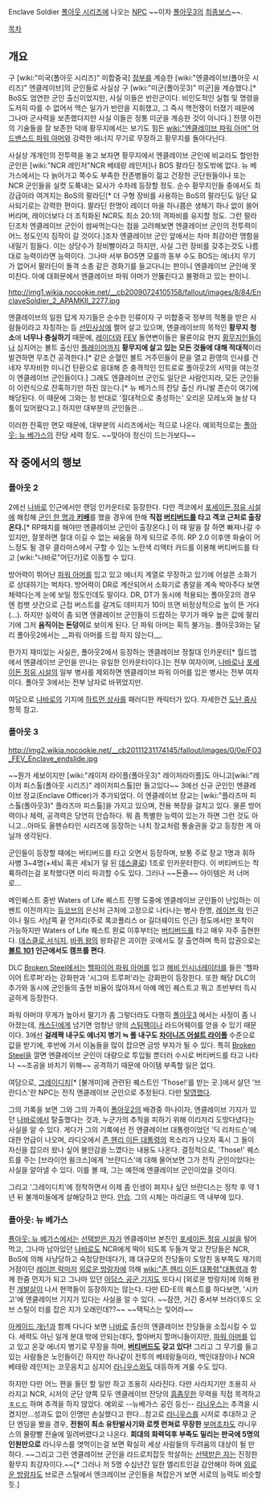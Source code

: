 Enclave Soldier
[[폴아웃 시리즈]]에 나오는 [[NPC]] ~~이자 [[폴아웃3]]의 [[최종보스]]~~.

[[목차]]
== 개요 ==
구 [wiki:"미국(폴아웃 시리즈)" 미합중국] [[정부]]를 계승한 [wiki:"엔클레이브(폴아웃 시리즈)" 엔클레이브]의 군인들로 사실상 구 [wiki:"미군(폴아웃3)" 미군]을 계승했다.[* BoS도 엄연한 군인 출신이었지만, 사실 이들은 반란군이다. 비인도적인 실험 및 명령을 도저히 따를 수 없어서 맥슨 일가가 반란을 지휘했고, 그 즉시 핵전쟁이 터졌기 때문에 그나마 군사력을 보존했다지만 사실 이들은 정통 미군을 계승한 것이 아니다.] 전쟁 이전의 기술들을 잘 보존한 덕에 황무지에서는 보기도 힘든 [[wiki:"엔클레이브 파워 아머" 어드밴스드 파워 아머]]와 강력한 에너지 무기로 무장하고 황무지를 돌아다닌다.

사실상 개개인의 전투력을 놓고 보자면 황무지에서 엔클레이브 군인에 비교라도 할만한 군인은 [wiki:"NCR 레인저"NCR 베테랑 레인저]나 BOS 팔라딘 정도밖에 없다. 뉴 베가스에서는 다 늙어가고 쪽수도 부족한 잔존병들이 젊고 건장한 군단원들이나 또는 NCR 군인들을 실컷 도륙내는 묘사가 수차례 등장할 정도. 순수 황무지인들 중에서도 최강급이라 여겨지는 BoS의 팔라딘[* 더 구형 장비를 사용하는 BoS의 팔라딘도 일단 묘사되기로는 강력한 편이다. 팔라딘 한명이 레이더 마을 하나쯤은 생채기 하나 없이 쓸어버리며, 레이더보다 더 조직화된 NCR도 최소 20:1의 격파비를 유지할 정도. 그런 팔라딘조차 엔클레이브 군인이 쌈싸먹는다는 점을 고려해보면 엔클레이브 군인의 전투력이 어느 정도인지 짐작이 갈 것이다.]조차 엔클레이브 군인 앞에서는 차마 최강이란 명함을 내밀기 힘들다. 이는 상당수가 장비빨이라고 하지만, 사실 그런 장비를 갖추는것도 나름대로 능력이라면 능력이다. 그나마 서부 BOS면 모를까 동부 수도 BOS는 에너지 무기가 없어서 팔라딘이 돌격 소총 같은 경화기를 들고다니는 판이니 엔클레이브 군인에 못미친다. 아예 대화문에서 엔클레이브 파워 아머가 안뚫린다고 불평하고 있는 판이니.

http://img1.wikia.nocookie.net/__cb20090724105158/fallout/images/8/84/EnclaveSoldier_2_APAMKII_2277.jpg

엔클레이브의 일원 답게 자기들은 순수한 인류이자 구 미합중국 정부의 적통을 받은 사람들이라고 자칭하는 등 [[선민사상]]에 쩔어 살고 있으며, 엔클레이브의 목적인 '''황무지 청소'''에 '''너무나 충실하기''' 때문에, [[레이더]]와 [[FEV]] 돌연변이들은 물론이요 현지 [[황무지인]]들이나 심지어는 볼트 출신인 [[플레이어]]까지 '''황무지에 살고 있는 모든 것들에 대해 적대적'''이라 발견하면 무조건 공격한다.[* 같은 순혈인 볼트 거주민들이 문을 열고 환영의 인사를 건네자 무자비한 미니건 탄환으로 응대해 준 충격적인 인트로로 폴아웃2의 서막을 여는것이 엔클레이브 군인들이다.] 그래도 엔클레이브 군인도 일단은 사람인지라, 모든 군인들이 이런식으로 잔혹하기만 하진 않는다.[* 뉴 베가스의 잔당 출신 카니발 존슨이 여기에 해당된다. 이 때문에 그와는 정 반대로 '절대적으로 충성하는' 오리온 모레노와 늘상 다툼이 있어왔다고.] 하지만 대부분의 군인들은...

이러한 잔혹만 면모 때문에, 대부분의 시리즈에서는 적으로 나온다. 예외적으로는 [[폴아웃: 뉴 베가스]]의 잔당 세력 정도. ~~맞아야 정신이 드는가보다~~

== 작 중에서의 행보 ==
=== 폴아웃 2 ===
2에선 [[나바로]] 인근에서만 랜덤 인카운터로 등장한다. 다만 겍코에서 [[포세이돈 정유 시설]]에 해킹해 [http://www.youtube.com/watch?v=R1rucFa7PE8&feature=related 군인 한 명과 '''키배''']를 했을 경우에 한해 '''직접 [[버티버드]]를 타고 겍코 근처로 출장온다.'''[* RP패치를 해야만 엔클레이브 군인이 출장온다.] 이 때 말을 잘 하면 빠져나갈 수 있지만, 잘못하면 절대 이길 수 없는 싸움을 하게 되므로 주의. RP 2.0 이후엔 화술이 어느정도 될 경우 클라마스에서 구할 수 있는 노란색 리액터 카드를 이용해 버티버드를 타고 [wiki:"나바로"어딘가]로 이동할 수 있다.

방어력이 뛰어난 [[파워 아머]]를 입고 있고 에너지 계열로 무장하고 있기에 어설픈 소화기로 상대하기는 벅차다. 방어력이 DR로 계산되어서 소화기로 총알을 계속 박아주다 보면 체력다는게 눈에 보일 정도인데도 말이다. DR, DT가 동시에 적용되는 폴아웃2의 경우엔 컴뱃 샷건으로 근접 버스트를 갈겨도 데미지가 10이 뜨면 비정상적으로 높이 뜬 거다(…). 하지만 실력이 좀 되면 엔클레이브 군인들이 드랍하는 무기가 매우 높은 값에 팔리기에 그저 '''움직이는 돈덩이'''로 보이게 된다. 단 파워 아머는 획득 불가능. 폴아웃3와는 달리 폴아웃2에서는 __파워 아머를 드랍 하지 않는다__.

한가지 재미있는 사실은, 폴아웃2에서 등장하는 엔클레이브 정찰대 인카운터[* 월드맵에서 엔클레이브 군인을 만나는 유일한 인카운터이다.]는 전부 여자이며, [[나바로]]나 [[포세이돈 정유 시설]]의 일부 병사를 제외하면 엔클레이브 파워 아머를 입은 병사는 전부 여자이다. 폴아웃 3에서는 전부 남자로 바뀌었지만.

여담으로 [[나바로]]의 기지에 [[하트먼 상사]]를 패러디한 캐릭터가 있다. 자세한건 [[도난 중사]] 항목 참고.

=== 폴아웃 3 ===

http://img2.wikia.nocookie.net/__cb20111231174145/fallout/images/0/0e/FO3_FEV_Enclave_endslide.jpg

~~뭔가 세보이지만 [wiki:"레이저 라이플(폴아웃3)" 레이저라이플]도 아니고[wiki:"레이저 피스톨(폴아웃 시리즈)" 레이저피스톨]만 들고있다~~ 
3에선 신규 군인인 엔클레이브 장교(Enclave Officer)가 추가되었다. 이 엔클레이브 장교는 [wiki:"플라즈마 피스톨(폴아웃3)" 플라즈마 피스톨]을 가지고 있으며, 전용 복장을 걸치고 있다. 물론 방어력이나 체력, 공격력은 당연히 안습하다. 뭐 좀 특별한 능력이 있는가 하면 그런 것도 아니고...아마도 울펜슈타인 시리즈에 등장하는 나치 장교처럼 통솔권을 갖고 등장한 게 아닐까 생각된다.

군인들이 등장할 때에는 버티버드를 타고 오면서 등장하며, 보통 주로 장교 1명과 휘하 사병 3~4명(+세뇌 혹은 세뇌가 덜 된 [[데스클로]]) 1조로 인카운터한다. 이 버티버드는 착륙하려는걸 포착했다면 미리 파괴할 수도 있다. 그러나 ~~돈줄~~ 아이템은 저 너머로... 

메인퀘스트 중반 Waters of Life 퀘스트 진행 도중에 엔클레이브 군인들이 난입하는 이벤트 이전까지는 [[듀코브]]의 은신처 근처에 고정으로 나타나는 병사 한명, [[레이븐 락]] 인근이나 필드 서남쪽 끝 언저리(주로 록코폴리스 or 길더쉐이드 인근) 정도에서만 포착이 가능하지만 Waters of Life 퀘스트 완료 이후부터는 [[버티버드]]를 타고 매우 자주 출현한다. [[데스클로 서식지]], [[바퀴 왕]]의 왕좌같은 괴이한 곳에서도 잘 출연하며 특히 압권으로는 '''[[볼트 101]] 인근에서도 캠프를 편다'''. 

DLC [[Broken Steel]]에서는 [[헬파이어 파워 아머]]를 입고 [[헤비 인시너레이터]]를 들은 '헬파이어 트루퍼'라는 강화판과 '시그마 트루퍼'라는 강화판이 등장한다. 또한 해당 DLC의 추가와 동시에 군인들의 출현 비율이 많아져서 아예 메인 퀘스트고 뭐고 초반부터 득시글하게 등장한다. 

파워 아머야 무게가 높아서 팔기가 좀 그렇더라도 다행히 [[폴아웃3]] 에서는 사정이 좀 나아졌는데, [[캐스딘]]에게 넘기면 엄청난 양의 [[스팀팩]]이나 라드어웨이를 얻을 수 있기 때문이다. 3에선 '''걸레짝 내구도 에너지 병기 ≒ 풀 내구도 [[차이니즈 어설트 라이플]]''' 수준으로 값을 받기에, 후반에 가서 이놈들을 많이 잡으면 금방 부자가 될 수 있다. 특히 [[Broken Steel]]을 깔면 엔클레이브 군인이 대량으로 투입될 뿐더러 수시로 버티버드를 타고 나타나 ~~조공을 바치기 위해~~ 공격하기 때문에 아이템 부족할 일은 없다.

여담으로, [[그레이디치]][* [불개미]에 관련된 퀘스트인 'Those!'를 받는 곳.]에서 살던 '브란디스'란 NPC는 전직 엔클레이브 군인으로 추정된다. 다만 [[탈영]]했다.

그의 기록을 보면 그와 그의 가족이 [[폴아웃2]]의 배경중 하나이자, 엔클레이브 기지가 있던 [[나바로]]에서 탈출했다는 것과, 누군가의 추적을 피하기 위해 이리저리 도망다녔다는 사실을 알 수 있다. 게다가 그의 기록에선 전 엔클레이브 대통령이었던 '딕 리차드슨'에 대한 언급이 나오며, 라디오에서 [[존 헨리 이든 대통령]]의 목소리가 나오자 혹시 그 들이 자신을 잡으러 왔나 싶어 불안감을 느꼈다는 내용도 나온다. 결정적으로, 'Those!' 퀘스트를 주는 [브라이언 윌크스]에게 '브란디스'에 대해 물어보면 그가 전직 군인이었다는 사실을 알아낼 수 있다. 이를 볼 때, 그는 예전에 엔클레이브 군인이었을 것이다.

그리고 '그레이디치'에 정착하면서 이제 좀 인생이 펴지나 싶던 브란디스는 정착 후 약 1년 뒤 불개미들에게 살해당하고 만다. [[안습]]. 그의 시체는 마리골드 역 내부에 있다.

=== 폴아웃: 뉴 베가스 === 
[[폴아웃: 뉴 베가스]]에서는 [[선택받은 자]]가 엔클레이브 본진인 [[포세이돈 정유 시설]]을 털어먹고, 그나마 남아있던 [[나바로]]도 NCR에게 떡이 되도록 두들겨 맞고 잔당들은 NCR, BoS에 의해 사냥당하고 숙청당한데다가, 꽤 대규모의 잔당들이 도망친 동부쪽도 재기의 거점이던 [[레이븐 락]]마저 [[외로운 방랑자]]에 의해 [[wiki:"존 헨리 이든 대통령"대통령]]과 함께 한줌 먼지가 되고 그나마 있던 [[아담스 공군 기지]]도 또다시 [외로운 방랑자]에 의해 완전 [[개발살]]이 나서 현역들이 등장하지는 않는다. 다만 ED-E의 퀘스트를 하다보면, '시카고'에 엔클레이브 기지가 있다는 사실을 알 수 있다. ~~잠깐, 거긴 중서부 브라더후드 오브 스틸이 터를 잡은 지가 오래인데??~~ ~~택틱스는 잊어라~~

[[아케이드 개넌]]과 함께 다니다 보면 [[나바로]] 출신의 엔클레이브 잔당들을 소집시킬 수 있다. 세력도 아닌 일개 분대 밖에 안되는데다, 할아버지 할머니들이지만, [[파워 아머]]를 입고 있고 온갖 에너지 병기로 무장을 하며, '''[[버티버드]]도 갖고 있다!''' 그리고 그 무기를 들고있는 사람들은 노인들이긴 하지만 하나같이 전투의 베테랑들이라, 백인대장이나 NCR 베테랑 레인저는 코웃음치고 심지어 [[라니우스]]와도 대등하게 겨룰 수도 있다. 

하지만 다만 어느 편을 들던 할 일만 하고 조용히 사라진다. 다만 사라지기만 조용히 사라지고 NCR, 시저의 군단 양쪽 모두 엔클레이브 잔당의 [[흠좀무]]한 무력을 직접 목격하고 [[ㅎㄷㄷ]] 하며 추격을 하지 않았다. 예외로 --뉴베가스 공인 등신-- [[라니우스]]는 추격을 시켰지만...성과도 없이 인명만 손실했다고 한다...참고로 [[라니우스]]를 시저로 추대하고 군단 엔딩을 봤을 경우, '''전원이 최소 유탄발사기와 로켓 런쳐로 무장한''' [[부머]]조차도 라니우스의 물량빨 전술에 밀려버렸다고 나온다. '''희대의 화력덕후 부족도 밀리는 판국에 5명의 인원만으로''' 라니우스를 엿먹이는걸 보면 확실히 세상 사람들의 두려움의 대상이 될 만 하다. ~~그리고 그런 엔클레이브 군인을 라드로치잡듯 학살하는 [[선택받은 자]]는 진정한 황무지 최강자이다.~~[* 그러나 저 5명 수십년간 일한 엘리트인걸 감안해야 하며 [[외로운 방랑자]]도 브로큰 스틸에서 엔크레이브 군인들을 쳐잡은거 보면  서로의 능력도 비슷할듯.]
